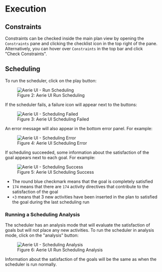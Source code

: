 # Execution

## Constraints

Constraints can be checked inside the main plan view by opening the `Constraints` pane and clicking the checklist icon
in the top right of the pane. Alternatively, you can hover over `Constraints` in the top bar and click "Check Constraints".

## Scheduling

To run the scheduler, click on the play button:


<figure>
  <img alt="Aerie UI - Run Scheduling" src={runScheduling} />
  <figcaption>Figure 2: Aerie UI Run Scheduling</figcaption>
</figure>

If the scheduler fails, a failure icon will appear next to the buttons:


<figure>
  <img alt="Aerie UI - Scheduling Failed" src={schedulingFailed} />
  <figcaption>Figure 3: Aerie UI Scheduling Failed</figcaption>
</figure>

An error message will also appear in the bottom error panel. For example:


<figure>
  <img alt="Aerie UI - Scheduling Error" src={schedulingError} />
  <figcaption>Figure 4: Aerie UI Scheduling Error</figcaption>
</figure>

If scheduling succeeded, some information about the satisfaction of the goal appears next to each goal. For example:


<figure>
  <img alt="Aerie UI - Scheduling Success" src={schedulingSuccess} />
  <figcaption>Figure 5: Aerie UI Scheduling Success</figcaption>
</figure>

- The round blue checkmark means that the goal is completely satisfied
- `174` means that there are `174` activity directives that contribute to the satisfaction of the goal
- `+3` means that 3 new activities have been inserted in the plan to satisfied the goal during the last scheduling run

### Running a Scheduling Analysis

The scheduler has an analysis mode that will evaluate the satisfaction of goals but will not place any new activities. To run the scheduler in analysis mode, click on the "analysis" button:


<figure>
  <img alt="Aerie UI - Scheduling Analysis" src={runSchedulingAnalysis} />
  <figcaption>Figure 6: Aerie UI Run Scheduling Analysis</figcaption>
</figure>

Information about the satisfaction of the goals will be the same as when the scheduler is run normally.
